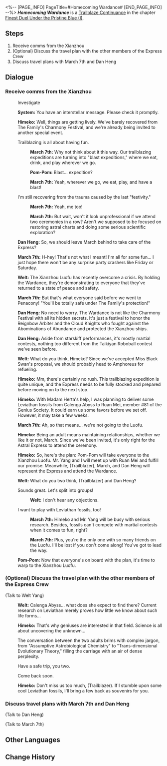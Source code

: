 <%-- [PAGE_INFO]
PageTitle=#Homecoming Wardance#
[END_PAGE_INFO] --%>
{{Stub|Dialogue.}}
{{Mission Infobox
|id            = 2022001
|title         = 
|image         = Mission Homecoming Wardance.png{{subst:void|<!--$UPLOAD:<<SpriteOutput/Chronicle/2022001.png>-<Mission Homecoming Wardance.png>-<Fate's Atlas Images>>-->}}
|type          = Trailblaze Continuance
|event_name    = 
|chapter       = Finest Duel Under the Pristine Blue (I)
|requirements  = [[Trailblaze Mission]] ''[[Obsequies Performed, A Long Road Ahead]]'' completed
|summary       = Before embarking on the next stop of their journey, the Express received a comms from the Xianzhou Luofu &mdash; Jing Yuan extended an invite to all wanderers to join the Wardance.
|characters    = Dan Heng; Himeko; March 7th; Pom-Pom; System; Trailblazer; Welt
|startLocation = [[Astral Express]] - [[Parlor Car]]
|world         = Astral Express
|area          = Parlor Car
|prev          = 
|next          = Emissary Mystique
|rewards       = Trailblaze EXP*400; Stellar Jade*50; Traveler's Guide*4; Refined Aether*5; Credit*30,000
}}
'''''Homecoming Wardance''''' is a [[Trailblaze Continuance]] in the chapter [[Finest Duel Under the Pristine Blue (I)]].

==Steps==
# Receive comms from the Xianzhou
# (Optional) Discuss the travel plan with the other members of the Express Crew
# Discuss travel plans with March 7th and Dan Heng

<!--
==Gameplay Notes==

--><!--
==Trial Character==

-->
==Dialogue==
{{Stub Dialogue}}

===Receive comms from the Xianzhou{{subst:void|<!--202200101-->}}===
{{Mission Description|type=continuance|location=Parlor Car|Before embarking on the next stop of their journey, the Express received a comms from the Xianzhou Luofu &mdash; Jing Yuan extended an invite to all wanderers to join the Wardance.}}
{{Dialogue Start}}

:{{DIcon|undefined}} Investigate
:{{tx}}
:'''System:''' You have an interstellar message. Please check it promptly.
:{{tx}}
:{{A|VO chapter2 9 himeko 102.ogg}} '''Himeko:''' Well, things are getting lively. We've barely recovered from The Family's Charmony Festival, and we're already being invited to another special event.
:{{DIcon|Arrow}} Trailblazing is all about having fun.
::{{A|VO chapter2 9 mar7th 101.ogg}} '''March 7th:''' Why not think about it this way. Our trailblazing expeditions are turning into "blast expeditions," where we eat, drink, and play wherever we go.
::{{A|VO chapter2 9 pompom 103.ogg}} '''Pom-Pom:''' Blast... expedition?
::{{A|VO chapter2 9 mar7th 102.ogg}} '''March 7th:''' Yeah, wherever we go, we eat, play, and have a blast!
:{{DIcon|Arrow}} I'm still recovering from the trauma caused by the last "festivity."
::{{A|VO chapter2 9 mar7th 103.ogg}} '''March 7th:''' Yeah, me too!
::{{A|VO chapter2 9 mar7th 104.ogg}} '''March 7th:''' But wait, won't it look unprofessional if we attend two ceremonies in a row? Aren't we supposed to be focused on restoring astral charts and doing some serious scientific exploration?
:{{A|VO chapter2 9 danheng 101.ogg}} '''Dan Heng:''' So, we should leave March behind to take care of the Express?
:{{A|VO chapter2 9 mar7th 105.ogg}} '''March 7th:''' H-hey! That's not what I meant! I'm all for some fun... I just hope there won't be any surprise party crashers like Friday or Saturday.
:{{A|VO chapter2 9 welt 101.ogg}} '''Welt:''' The Xianzhou Luofu has recently overcome a crisis. By holding the Wardance, they're demonstrating to everyone that they've returned to a state of peace and safety.
:{{A|VO chapter2 9 mar7th 106.ogg}} '''March 7th:''' But that's what everyone said before we went to Penacony! "You'll be totally safe under The Family's protection!"
:{{A|VO chapter2 9 danheng 102.ogg}} '''Dan Heng:''' No need to worry. The Wardance is not like the Charmony Festival with all its hidden secrets. It's just a festival to honor the Reignbow Arbiter and the Cloud Knights who fought against the Abominations of Abundance and protected the Xianzhou ships.
:{{A|VO chapter2 9 danheng 103.ogg}} '''Dan Heng:''' Aside from starskiff performances, it's mostly martial contests, nothing too different from the Taikiyan Roboball contest we've seen before.
:{{A|VO chapter2 9 welt 102.ogg}} '''Welt:''' What do you think, Himeko? Since we've accepted Miss Black Swan's proposal, we should probably head to Amphoreus for refueling.
:{{A|VO chapter2 9 himeko 103.ogg}} '''Himeko:''' Mm, there's certainly no rush. This trailblazing expedition is quite unique, and the Express needs to be fully stocked and prepared before moving on to the next stop.
:{{A|VO chapter2 9 himeko 104.ogg}} '''Himeko:''' With Madam Herta's help, I was planning to deliver some Leviathan fossils from Calenga Abyss to Ruan Mei, member #81 of the Genius Society. It could earn us some favors before we set off. However, it may take a few weeks.
:{{A|VO chapter2 9 mar7th 107.ogg}} '''March 7th:''' Ah, so that means... we're not going to the Luofu.
:{{A|VO chapter2 9 himeko 105.ogg}} '''Himeko:''' Being an adult means maintaining relationships, whether we like it or not, March. Since we've been invited, it's only right for the Astral Express to attend the ceremony.
:{{A|VO chapter2 9 himeko 106 m.ogg}} {{A|VO chapter2 9 himeko 106 f.ogg}} '''Himeko:''' So, here's the plan: Pom-Pom will take everyone to the Xianzhou Luofu. Mr. Yang and I will meet up with Ruan Mei and fulfill our promise. Meanwhile, (Trailblazer), March, and Dan Heng will represent the Express and attend the Wardance.
:{{A|VO chapter2 9 welt 103 m.ogg}} {{A|VO chapter2 9 welt 103 f.ogg}} '''Welt:''' What do you two think, (Trailblazer) and Dan Heng?
:{{DIcon|Arrow}} Sounds great. Let's split into groups!
::{{A|VO chapter2 9 welt 104.ogg}} '''Welt:''' I don't hear any objections.
:{{DIcon|Arrow}} I want to play with Leviathan fossils, too!
::{{A|VO chapter2 9 mar7th 108.ogg}} '''March 7th:''' Himeko and Mr. Yang will be busy with serious research. Besides, fossils can't compete with martial contests when it comes to fun, right?
::{{A|VO chapter2 9 mar7th 109.ogg}} '''March 7th:''' Plus, you're the only one with so many friends on the Luofu. I'll be lost if you don't come along! You've got to lead the way.
:{{A|VO chapter2 9 pompom 104.ogg}} '''Pom-Pom:''' Now that everyone's on board with the plan, it's time to warp to the Xianzhou Luofu.
:{{tx}}
{{Dialogue End}}

===(Optional) Discuss the travel plan with the other members of the Express Crew{{subst:void|<!--202200103-->}}===
{{Dialogue Start}}

;(Talk to Welt Yang)
:{{A|VO chapter2 9 welt 105.ogg}} '''Welt:''' Calenga Abyss... what does she expect to find there? Current research on Leviathan merely proves how little we know about such life forms...
:{{A|VO chapter2 9 himeko 107.ogg}} '''Himeko:''' That's why geniuses are interested in that field. Science is all about uncovering the unknown...
:The conversation between the two adults brims with complex jargon, from "Assumptive Astrobiological Chemistry" to "Trans-dimensional Evolutionary Theory," filling the carriage with an air of dense perplexity.
:{{DIcon|Arrow}} Have a safe trip, you two.
:{{DIcon|Arrow}} Come back soon.
:{{A|VO chapter2 9 himeko 108 m.ogg}} {{A|VO chapter2 9 himeko 108 f.ogg}} '''Himeko:''' Don't miss us too much, (Trailblazer). If I stumble upon some cool Leviathan fossils, I'll bring a few back as souvenirs for you.
:{{tx}}
{{Dialogue End}}

===Discuss travel plans with March 7th and Dan Heng{{subst:void|<!--202200104-->}}===
{{Dialogue Start}}

;(Talk to Dan Heng)
:{{tx}}

;(Talk to March 7th)
:{{tx}}
{{Dialogue End}}

==Other Languages==
{{Other Languages
|en   = Homecoming Wardance
|zhs  = 故客重游，演武天舟
|zht  = 故客重遊，演武天舟
|ja   = 再訪、天舟演武
|ko   = 다시 찾아온 옛 손님, 천주 위 연무
|es   = Viejos invitados y naves marciales
|fr   = Retour de la Danse martiale
|ru   = Старые дороги, новые навыки
|th   = เยือนการดวลยุทธ์เรือสวรรค์
|vi   = Khách Cũ Ghé Thăm, Thiên Châu Diễn Võ
|de   = Alte Gäste zur Flotte der Kampfkunst
|id   = Tamu Lama Menghadiri Duel Bela Diri Luofu
|pt   = Dança da Guerra de Retorno
}}

==Change History==
{{Change History|2.4}}
